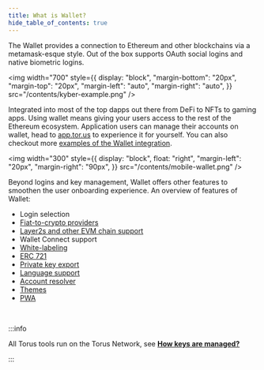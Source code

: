 ```yaml
---
title: What is Wallet?
hide_table_of_contents: true
---
```


The Wallet provides a connection to Ethereum and other blockchains via a metamask-esque style. Out of the box supports OAuth social logins and native
biometric logins.

<img
  width="700"
  style={{
    display: "block",
    "margin-bottom": "20px",
    "margin-top": "20px",
    "margin-left": "auto",
    "margin-right": "auto",
  }}
  src="/contents/kyber-example.png"
/>

Integrated into most of the top dapps out there from DeFi to NFTs to gaming apps. Using wallet means giving your users access to the rest of the
Ethereum ecosystem. Application users can manage their accounts on wallet, head to [app.tor.us](https://app.tor.us) to experience it for yourself. You
can also checkout more [examples of the Wallet integration](integration-guidelines).

<div style={{display:"block", overflow: "auto"}}>

<img
  width="300"
  style={{
    display: "block",
    float: "right",
    "margin-left": "20px",
    "margin-right": "90px",
  }}
  src="/contents/mobile-wallet.png"
/>

Beyond logins and key management, Wallet offers other features to smoothen the user onboarding experience. An overview of features of Wallet:

- Login selection
- [Fiat-to-crypto providers](features/purchasecryptocurrency)
- [Layer2s and other EVM chain support](features/layer2)
- Wallet Connect support
- [White-labeling](features/whitelabeling)
- [ERC 721](features/erc721)
- [Private key export](features/exportprivatekey)
- [Language support](features/language)
- [Account resolver](features/accountrecovery)
- [Themes](features/themes)
- [PWA](features/pwa)

</div>

<br />

:::info

All Torus tools run on the Torus Network, see [**How keys are managed?**](features/lkdajsdf)

:::
